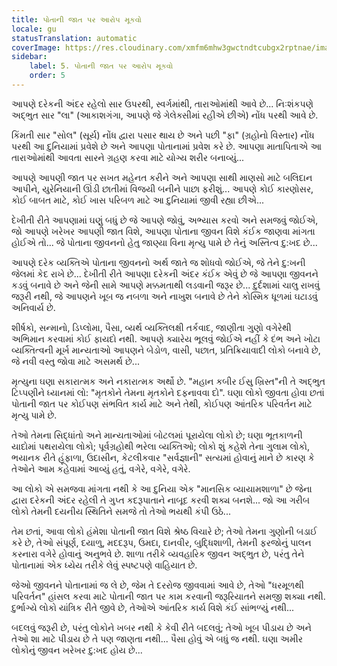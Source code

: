 ```yaml
---
title: પોતાની જાત પર આરોપ મૂકવો
locale: gu
statusTranslation: automatic
coverImage: https://res.cloudinary.com/xmfm6mhw3gwctndtcubgx2rptnae/image/upload/v1740468922/small_cover_tratado_de_psicologia_revolucionaria_a4c0dca4e0.webp
sidebar:
    label: 5. પોતાની જાત પર આરોપ મૂકવો
    order: 5
---
```

આપણે દરેકની અંદર રહેલો સાર ઉપરથી, સ્વર્ગમાંથી, તારાઓમાંથી આવે છે... નિઃશંકપણે અદ્ભુત સાર "લા" (આકાશગંગા, આપણે જે ગેલેક્સીમાં રહીએ છીએ) નોંધ પરથી આવે છે.

કિંમતી સાર "સોલ" (સૂર્ય) નોંધ દ્વારા પસાર થાય છે અને પછી "ફા" (ગ્રહોનો વિસ્તાર) નોંધ પરથી આ દુનિયામાં પ્રવેશે છે અને આપણા પોતાનામાં પ્રવેશ કરે છે. આપણા માતાપિતાએ આ તારાઓમાંથી આવતા સારને ગ્રહણ કરવા માટે યોગ્ય શરીર બનાવ્યું...

આપણે આપણી જાત પર સખત મહેનત કરીને અને આપણા સાથી માણસો માટે બલિદાન આપીને, યુરેનિયાની ઊંડી છાતીમાં વિજયી બનીને પાછા ફરીશું... આપણે કોઈ કારણોસર, કોઈ બાબત માટે, કોઈ ખાસ પરિબળ માટે આ દુનિયામાં જીવી રહ્યા છીએ...

દેખીતી રીતે આપણામાં ઘણું બધું છે જે આપણે જોવું, અભ્યાસ કરવો અને સમજવું જોઈએ, જો આપણે ખરેખર આપણી જાત વિશે, આપણા પોતાના જીવન વિશે કંઈક જાણવા માંગતા હોઈએ તો... જે પોતાના જીવનનો હેતુ જાણ્યા વિના મૃત્યુ પામે છે તેનું અસ્તિત્વ દુ:ખદ છે...

આપણે દરેક વ્યક્તિએ પોતાના જીવનનો અર્થ જાતે જ શોધવો જોઈએ, જે તેને દુ:ખની જેલમાં કેદ રાખે છે... દેખીતી રીતે આપણા દરેકની અંદર કંઈક એવું છે જે આપણા જીવનને કડવું બનાવે છે અને જેની સામે આપણે મક્કમતાથી લડવાની જરૂર છે... દુર્દશામાં ચાલુ રાખવું જરૂરી નથી, જે આપણને ખૂબ જ નબળા અને નાખુશ બનાવે છે તેને કોસ્મિક ધૂળમાં ઘટાડવું અનિવાર્ય છે.

શીર્ષકો, સન્માનો, ડિપ્લોમા, પૈસા, વ્યર્થ વ્યક્તિલક્ષી તર્કવાદ, જાણીતા ગુણો વગેરેથી અભિમાન કરવામાં કોઈ ફાયદો નથી. આપણે ક્યારેય ભૂલવું જોઈએ નહીં કે દંભ અને ખોટા વ્યક્તિત્વની મૂર્ખ માન્યતાઓ આપણને બેડોળ, વાસી, પછાત, પ્રતિક્રિયાવાદી લોકો બનાવે છે, જે નવી વસ્તુ જોવા માટે અસમર્થ છે...

મૃત્યુના ઘણા સકારાત્મક અને નકારાત્મક અર્થો છે. "મહાન કબીર ઈસુ ખ્રિસ્ત"ની તે અદ્ભુત ટિપ્પણીને ધ્યાનમાં લો: "મૃતકોને તેમના મૃતકોને દફનાવવા દો". ઘણા લોકો જીવતા હોવા છતાં પોતાની જાત પર કોઈપણ સંભવિત કાર્ય માટે અને તેથી, કોઈપણ આંતરિક પરિવર્તન માટે મૃત્યુ પામે છે.

તેઓ તેમના સિદ્ધાંતો અને માન્યતાઓમાં બોટલમાં પૂરાયેલા લોકો છે; ઘણા ભૂતકાળની યાદોમાં પથરાયેલા લોકો; પૂર્વગ્રહોથી ભરેલા વ્યક્તિઓ; લોકો શું કહેશે તેના ગુલામ લોકો, ભયાનક રીતે હૂંફાળા, ઉદાસીન, કેટલીકવાર "સર્વજ્ઞાની" સત્યમાં હોવાનું માને છે કારણ કે તેઓને આમ કહેવામાં આવ્યું હતું, વગેરે, વગેરે, વગેરે.

આ લોકો એ સમજવા માંગતા નથી કે આ દુનિયા એક "માનસિક વ્યાયામશાળા" છે જેના દ્વારા દરેકની અંદર રહેલી તે ગુપ્ત કદરૂપાતાને નાબૂદ કરવી શક્ય બનશે... જો આ ગરીબ લોકો તેમની દયનીય સ્થિતિને સમજે તો તેઓ ભયથી કંપી ઉઠે...

તેમ છતાં, આવા લોકો હંમેશા પોતાની જાત વિશે શ્રેષ્ઠ વિચારે છે; તેઓ તેમના ગુણોની બડાઈ કરે છે, તેઓ સંપૂર્ણ, દયાળુ, મદદરૂપ, ઉમદા, દાનવીર, બુદ્ધિશાળી, તેમની ફરજોનું પાલન કરનારા વગેરે હોવાનું અનુભવે છે. શાળા તરીકે વ્યવહારિક જીવન અદ્ભુત છે, પરંતુ તેને પોતાનામાં એક ધ્યેય તરીકે લેવું સ્પષ્ટપણે વાહિયાત છે.

જેઓ જીવનને પોતાનામાં જ લે છે, જેમ તે દરરોજ જીવવામાં આવે છે, તેઓ "ધરમૂળથી પરિવર્તન" હાંસલ કરવા માટે પોતાની જાત પર કામ કરવાની જરૂરિયાતને સમજી શક્યા નથી. દુર્ભાગ્યે લોકો યાંત્રિક રીતે જીવે છે, તેઓએ આંતરિક કાર્ય વિશે કંઈ સાંભળ્યું નથી...

બદલવું જરૂરી છે, પરંતુ લોકોને ખબર નથી કે કેવી રીતે બદલવું; તેઓ ખૂબ પીડાય છે અને તેઓ શા માટે પીડાય છે તે પણ જાણતા નથી... પૈસા હોવું એ બધું જ નથી. ઘણા અમીર લોકોનું જીવન ખરેખર દુ:ખદ હોય છે...

